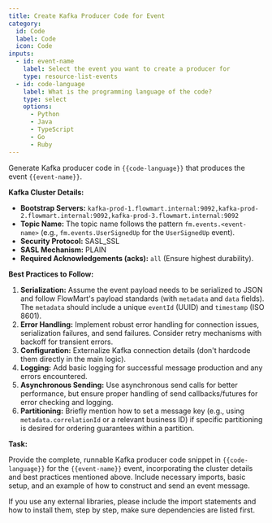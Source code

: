 ```yaml
---
title: Create Kafka Producer Code for Event
category:
  id: Code
  label: Code
  icon: Code
inputs:
  - id: event-name
    label: Select the event you want to create a producer for
    type: resource-list-events
  - id: code-language
    label: What is the programming language of the code?
    type: select
    options:
      - Python
      - Java
      - TypeScript
      - Go
      - Ruby
---
```


Generate Kafka producer code in `{{code-language}}` that produces the event `{{event-name}}`.

**Kafka Cluster Details:**

*   **Bootstrap Servers:** `kafka-prod-1.flowmart.internal:9092,kafka-prod-2.flowmart.internal:9092,kafka-prod-3.flowmart.internal:9092`
*   **Topic Name:** The topic name follows the pattern `fm.events.<event-name>` (e.g., `fm.events.UserSignedUp` for the `UserSignedUp` event).
*   **Security Protocol:** SASL_SSL
*   **SASL Mechanism:** PLAIN
*   **Required Acknowledgements (acks):** `all` (Ensure highest durability).

**Best Practices to Follow:**

1.  **Serialization:** Assume the event payload needs to be serialized to JSON and follow FlowMart's payload standards (with `metadata` and `data` fields). The `metadata` should include a unique `eventId` (UUID) and `timestamp` (ISO 8601).
2.  **Error Handling:** Implement robust error handling for connection issues, serialization failures, and send failures. Consider retry mechanisms with backoff for transient errors.
3.  **Configuration:** Externalize Kafka connection details (don't hardcode them directly in the main logic).
4.  **Logging:** Add basic logging for successful message production and any errors encountered.
5.  **Asynchronous Sending:** Use asynchronous send calls for better performance, but ensure proper handling of send callbacks/futures for error checking and logging.
6.  **Partitioning:** Briefly mention how to set a message key (e.g., using `metadata.correlationId` or a relevant business ID) if specific partitioning is desired for ordering guarantees within a partition.

**Task:**

Provide the complete, runnable Kafka producer code snippet in `{{code-language}}` for the `{{event-name}}` event, incorporating the cluster details and best practices mentioned above. Include necessary imports, basic setup, and an example of how to construct and send an event message.

If you use any external libraries, please include the import statements and how to install them, step by step, make sure dependencies are listed first.



